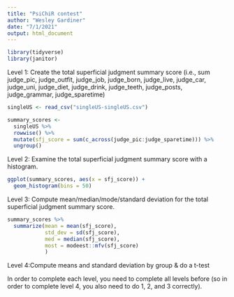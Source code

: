 ```yaml
---
title: "PsiChiR contest"
author: "Wesley Gardiner"
date: "7/1/2021"
output: html_document
---
```


```r
library(tidyverse)
library(janitor)
```


Level 1: Create the total superficial judgment summary score (i.e., sum judge_pic, judge_outfit, judge_job, judge_born, judge_live, judge_car, judge_uni, judge_diet, judge_drink, judge_teeth, judge_posts, judge_grammar, judge_sparetime)
```r
singleUS <- read_csv("singleUS-singleUS.csv")

summary_scores <- 
  singleUS %>% 
  rowwise() %>%
  mutate(sfj_score = sum(c_across(judge_pic:judge_sparetime))) %>% 
  ungroup()

```
Level 2: Examine the total superficial judgment summary score with a histogram.

```r
ggplot(summary_scores, aes(x = sfj_score)) +
  geom_histogram(bins = 50)
```
Level 3: Compute mean/median/mode/standard deviation for the total superficial judgment summary score.

```r
summary_scores %>% 
  summarize(mean = mean(sfj_score),
            std_dev = sd(sfj_score),
            med = median(sfj_score),
            most = modeest::mfv(sfj_score)
            )
```


Level 4:Compute means and standard deviation by group & do a t-test



In order to complete each level, you need to complete all levels before (so in order to complete level 4, you also need to do 1, 2, and 3 correctly).







